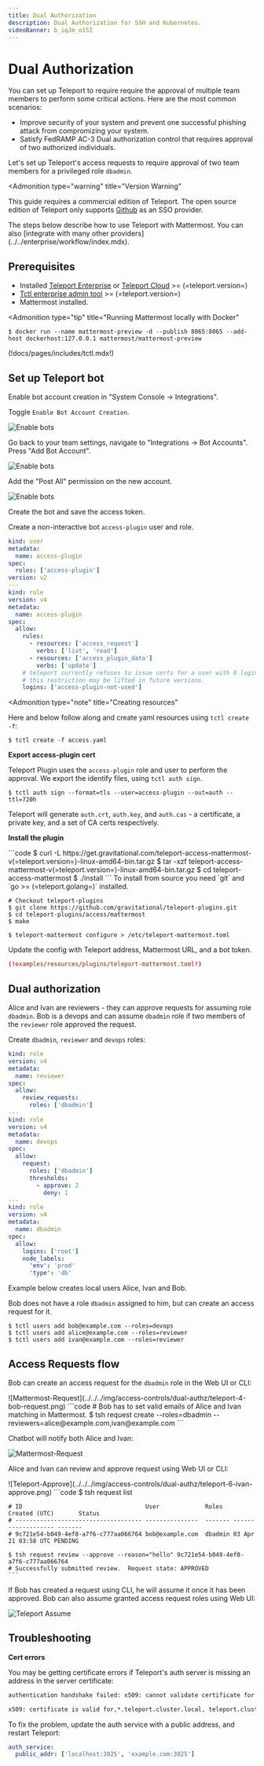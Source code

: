 ```yaml
---
title: Dual Authorization
description: Dual Authorization for SSH and Kubernetes.
videoBanner: b_iqJm_o15I
---
```


# Dual Authorization

You can set up Teleport to require require the approval of multiple team members to perform some critical actions.
Here are the most common scenarios:

- Improve security of your system and prevent one successful phishing attack from compromizing your system.
- Satisfy FedRAMP AC-3 Dual authorization control that requires approval of two authorized individuals.

Let's set up Teleport's access requests to require approval of
two team members for a privileged role `dbadmin`.

<Admonition
  type="warning"
  title="Version Warning"
>
  This guide requires a commercial edition of Teleport. The open source
  edition of Teleport only supports [Github](../../setup/admin/github-sso.mdx) as
  an SSO provider.
</Admonition>

<Admonition title="Note" type="tip">
  The steps below describe how to use Teleport with Mattermost. You can also [integrate with many other providers](../../enterprise/workflow/index.mdx).
</Admonition>

## Prerequisites

- Installed [Teleport Enterprise](../../enterprise/introduction.mdx) or [Teleport Cloud](../../cloud/introduction.mdx) >= (=teleport.version=)
- [Tctl enterprise admin tool](https://goteleport.com/teleport/download) >= (=teleport.version=)
- Mattermost installed.

<Admonition
  type="tip"
  title="Running Mattermost locally with Docker"
>
  ```code
  $ docker run --name mattermost-preview -d --publish 8065:8065 --add-host dockerhost:127.0.0.1 mattermost/mattermost-preview
  ```
</Admonition>

(!docs/pages/includes/tctl.mdx!)

## Set up Teleport bot

<Tabs>
 <TabItem label="Mattermost">

  Enable bot account creation in "System Console -> Integrations".

  Toggle `Enable Bot Account Creation`.

  ![Enable bots](../../../img/access-controls/dual-authz/mattermost-0-enable.png)

  Go back to your team settings, navigate to "Integrations -> Bot Accounts". Press "Add Bot Account".

  ![Enable bots](../../../img/access-controls/dual-authz/mattermost-1-bot.png)

  Add the "Post All" permission on the new account.

  ![Enable bots](../../../img/access-controls/dual-authz/mattermost-2-all-permissions@2x.png)

  Create the bot and save the access token.

  </TabItem>
</Tabs>

Create a non-interactive bot `access-plugin` user and role.

```yaml
kind: user
metadata:
  name: access-plugin
spec:
  roles: ['access-plugin']
version: v2
---
kind: role
version: v4
metadata:
  name: access-plugin
spec:
  allow:
    rules:
      - resources: ['access_request']
        verbs: ['list', 'read']
      - resources: ['access_plugin_data']
        verbs: ['update']
    # teleport currently refuses to issue certs for a user with 0 logins,
    # this restriction may be lifted in future versions.
    logins: ['access-plugin-not-used']
```

<Admonition
  type="note"
  title="Creating resources"
>
  Here and below follow along and create yaml resources using `tctl create -f`:

  ```code
  $ tctl create -f access.yaml
  ```
</Admonition>


**Export access-plugin cert**

Teleport Plugin uses the `access-plugin` role and user to perform the approval.
We export the identify files, using `tctl auth sign`.

```code
$ tctl auth sign --format=tls --user=access-plugin --out=auth --ttl=720h
```

Teleport will generate `auth.crt`, `auth.key`, and `auth.cas` - a certificate, a private key, and a set of CA certs respectively.

**Install the plugin**

<Tabs>
<TabItem label="Download">
  ```code
  $ curl -L https://get.gravitational.com/teleport-access-mattermost-v(=teleport.version=)-linux-amd64-bin.tar.gz
  $ tar -xzf teleport-access-mattermost-v(=teleport.version=)-linux-amd64-bin.tar.gz
  $ cd teleport-access-mattermost
  $ ./install
  ```
</TabItem>
<TabItem label="From Source">
  To install from source you need `git` and `go >= (=teleport.golang=)` installed.

  ```code
  # Checkout teleport-plugins
  $ git clone https://github.com/gravitational/teleport-plugins.git
  $ cd teleport-plugins/access/mattermost
  $ make
  ```
</TabItem>
</Tabs>


```code
$ teleport-mattermost configure > /etc/teleport-mattermost.toml
```

Update the config with Teleport address, Mattermost URL, and a bot token.

```toml
(!examples/resources/plugins/teleport-mattermost.toml!)
```

## Dual authorization

Alice and Ivan are reviewers - they can approve requests for assuming role `dbadmin`.
Bob is a devops and can assume `dbadmin` role if two members of the `reviewer` role
approved the request.

Create `dbadmin`, `reviewer` and `devops` roles:

```yaml
kind: role
version: v4
metadata:
  name: reviewer
spec:
  allow:
    review_requests:
      roles: ['dbadmin']
---
kind: role
version: v4
metadata:
  name: devops
spec:
  allow:
    request:
      roles: ['dbadmin']
      thresholds:
        - approve: 2
          deny: 1
---
kind: role
version: v4
metadata:
  name: dbadmin
spec:
  allow:
    logins: ['root']
    node_labels:
      'env': 'prod'
      'type': 'db'
```

Example below creates local users Alice, Ivan and Bob.

Bob does not have a role `dbadmin` assigned to him, but can create an access request for it.

```code
$ tctl users add bob@example.com --roles=devops
$ tctl users add alice@example.com --roles=reviewer
$ tctl users add ivan@example.com --roles=reviewer
```

## Access Requests flow

Bob can create an access request for the `dbadmin` role in the Web UI or CLI:

<Tabs>
<TabItem label="Web UI">
  ![Mattermost-Request](../../../img/access-controls/dual-authz/teleport-4-bob-request.png)
</TabItem>
<TabItem label="Terminal">
  ```code
  # Bob has to set valid emails of Alice and Ivan matching in Mattermost.
  $ tsh request create --roles=dbadmin --reviewers=alice@example.com,ivan@example.com
  ```
</TabItem>
</Tabs>

Chatbot will notify both Alice and Ivan:

![Mattermost-Request](../../../img/access-controls/dual-authz/mattermost-5-request.png)

Alice and Ivan can review and approve request using Web UI or CLI:

<Tabs>
  <TabItem label="Web UI">
    ![Teleport-Approve](../../../img/access-controls/dual-authz/teleport-6-ivan-approve.png)
  </TabItem>

  <TabItem label="CLI">
    ```code
    $ tsh request list
  
    # ID                                   User             Roles   Created (UTC)       Status
    # ------------------------------------ ---------------  ------- ------------------- -------
    # 9c721e54-b049-4ef8-a7f6-c777aa066764 bob@example.com  dbadmin 03 Apr 21 03:58 UTC PENDING

    $ tsh request review --approve --reason="hello" 9c721e54-b049-4ef8-a7f6-c777aa066764
    # Successfully submitted review.  Request state: APPROVED
    ```
  </TabItem>
</Tabs>

If Bob has created a request using CLI, he will assume it once it has been approved.
Bob can also assume granted access request roles using Web UI:

![Teleport Assume](../../../img/access-controls/dual-authz/teleport-7-bob-assume.png)

## Troubleshooting

**Cert errors**

You may be getting certificate errors if Teleport's auth server is missing an address in the server certificate:

```txt
authentication handshake failed: x509: cannot validate certificate for 127.0.0.1 because it doesn't contain any IP SANs
```

```txt
x509: certificate is valid for,*.teleport.cluster.local, teleport.cluster.local, not example.com
```

To fix the problem, update the auth service with a public address, and restart Teleport:

```yaml
auth_service:
  public_addr: ['localhost:3025', 'example.com:3025']
```
